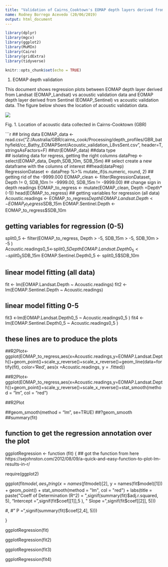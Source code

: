 ```yaml
---
title: "Validation of Cairns_Cooktown's EOMAP depth layers derived from Landsat and Sentinel vs acoustic validation data"
name: Rodney Borrego Acevedo (20/06/2019)
output: html_document
---
```


```r

library(dplyr)
library(mgcv)
library(ggplot2)
library(MuMIn)
library(Cairo)
library(gridExtra)
library(tidyverse)

```

```r
knitr::opts_chunk$set(echo = TRUE)
```

1. EOMAP depth validation

This document shows regression plots between EOMAP depth layer derived from Landsat (EOMAP_Landsat) vs acoustic validation data and EOMAP depth layer derived from Sentinel (EOMAP_Sentinel) vs acoustic validation data. The figure below shows the location of acoustic validation data.


![](20190214_TideDoveData_EOMAP.jpg)


Fig. 1. Location of acoustic data collected in Cairns-Cooktown (GBR)



```r

## bring data
EOMAP_data <- read.csv("Z:/Australia/GBR/cairns_cook/Processing/depth_profiles/GBR_bathyfield/cc_Bathy_EOMAPSent/Acoustic_validation_L8vsSent.csv", header=T, stringsAsFactors=F)
##str(EOMAP_data) ##data type  
## isolating data for regress, getting the right columns
dataPrep <- select(EOMAP_data, Depth,SDB_10m, SDB_15m) ## select create a new dataframe with the columns of interest
##head(dataPrep)
RegressionDataset <- dataPrep %>% 
  mutate_if(is.numeric, round, 2) 
## getting rid of the -9999.000
EOMAP_clean <- filter(RegressionDataset, Depth != 0, SDB_10m != -9999.00, SDB_15m != -9999.00)
## change sign in depth readings
EOMAP_to_regress <- mutate(EOMAP_clean, Depth =Depth*(-1))
head(EOMAP_to_regress)
## getting variables for regression (all data)
Acoustic.readings <- EOMAP_to_regress$Depth
EOMAP.Landsat.Depth <- EOMAP_to_regress$SDB_15m
EOMAP.Sentinel.Depth <- EOMAP_to_regress$SDB_10m

## getting variables for regression (0-5)

split0_5 <- filter(EOMAP_to_regress, Depth > -5, SDB_15m > -5, SDB_10m > -5 )  
Acoustic.readings0_5<-split0_5$Depth
EOMAP.Landsat.Depth0_5 <- split0_5$SDB_15m
EOMAP.Sentinel.Depth0_5 <- split0_5$SDB_10m

## linear model fitting (all data)

fit <- lm(EOMAP.Landsat.Depth ~ Acoustic.readings)
fit2 <-lm(EOMAP.Sentinel.Depth ~ Acoustic.readings)

## linear model fitting 0-5

fit3 <-lm(EOMAP.Landsat.Depth0_5 ~ Acoustic.readings0_5 )
fit4 <-lm(EOMAP.Sentinel.Depth0_5 ~ Acoustic.readings0_5 )

## these lines are to produce the plots
##R2Plot<-ggplot(EOMAP_to_regress,aes(x=Acoustic.readings,y=EOMAP.Landsat.Depth))+geom_point()+scale_y_reverse()+scale_x_reverse()+geom_line(data=fortify(fit), color='Red', aes(x =Acoustic.readings, y = .fitted))

##R2Plot<-ggplot(EOMAP_to_regress,aes(x=Acoustic.readings,y=EOMAP.Landsat.Depth))+geom_point()+scale_y_reverse()+scale_x_reverse()+stat_smooth(method = "lm", col = "red")
  
##R2Plot

##geom_smooth(method = "lm", se=TRUE)
##?geom_smooth
##summary(fit)

## function to get the regression annotation over the plot

ggplotRegression <- function (fit) { ## got the function from here https://sejohnston.com/2012/08/09/a-quick-and-easy-function-to-plot-lm-results-in-r/

require(ggplot2)

ggplot(fit$model, aes_string(x = names(fit$model)[2], y = names(fit$model)[1])) + 
  geom_point() +
  stat_smooth(method = "lm", col = "red") +
  labs(title = paste("Coeff of Determination (R^2) = ",signif(summary(fit)$adj.r.squared, 5),
                     "Intercept =",signif(fit$coef[[1]],5 ),
                     " Slope =",signif(fit$coef[[2]], 5)))




#,
                     #" P =",signif(summary(fit)$coef[2,4], 5)))

}

ggplotRegression(fit)



ggplotRegression(fit2)


ggplotRegression(fit3)



ggplotRegression(fit4)


